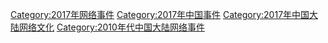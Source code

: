 {{year by category
|m=2
|c=0
|d=1
|y=7
|cat=中国大陆网络事件
|sortkey=中国大陆网络事件
|subP10年代中国大陆网络事件
| subcat = 2017年中国事件
}}
[[Category:2017年网络事件|Category:2017年网络事件]]
[[Category:2017年中国事件|Category:2017年中国事件]]
[[Category:2017年中国大陆网络文化|Category:2017年中国大陆网络文化]]
[[Category:2010年代中国大陆网络事件|Category:2010年代中国大陆网络事件]]